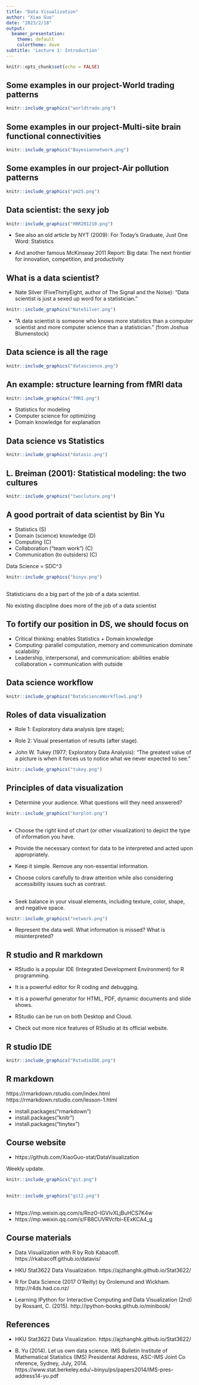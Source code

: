 ```yaml
---
title: "Data Visualization"
author: "Xiao Guo"
date: "2023/2/18"
output:
  beamer_presentation:
    theme: default
    colortheme: dove
subtitle: 'Lecture 1: Introduction'
---
```


```r
knitr::opts_chunk$set(echo = FALSE)
```




## Some examples in our project-World trading patterns

```r

knitr::include_graphics("worldtrade.png")

```


## Some examples in our project-Multi-site brain functional connectivities

```r

knitr::include_graphics("Bayesiannetwork.png")

```

## Some examples in our project-Air pollution patterns

```r

knitr::include_graphics("pm25.png")

```



## Data scientist: the sexy job

```r

knitr::include_graphics("HBR201210.png")

```

- See also an old article by NYT (2009): For Today’s Graduate, Just One Word: Statistics

- And another famous McKinseay 2011 Report: Big data: The next frontier for innovation, competition, and productivity


## What is a data scientist?

- Nate Silver (FiveThirtyEight, author of The Signal and the Noise): "Data scientist is just a sexed up word for a statistician."
```r
knitr::include_graphics("NateSilver.png")
```

- "A data scientist is someone who knows more statistics than a computer scientist and more computer science than a statistician.” (from Joshua Blumenstock)

## Data science is all the rage

```r
knitr::include_graphics("datascience.png")
```

## An example: structure learning from fMRI data

```r
knitr::include_graphics("fMRI.png")
```

- Statistics for modeling
- Computer science for optimizing
- Domain knowledge for explanation

## Data science vs Statistics
```r
knitr::include_graphics("datasic.png")
```



## L. Breiman (2001): Statistical modeling: the two cultures

```r
knitr::include_graphics("twocluture.png")
```



## A good portrait of data scientist by Bin Yu

- Statistics (S) 
- Domain (science) knowledge (D) 
- Computing (C) 
- Collaboration (“team work”) (C) 
- Communication (to outsiders) (C) 

Data Science = SDC^3

```r
knitr::include_graphics("binyu.png")
```

## 

Statisticians do a big part of the job of a data scientist.

No existing discipline does more of the job of a data scientist 

## To fortify our position in DS, we should focus on

- Critical thinking: enables Statistics + Domain knowledge 
- Computing: parallel computation, memory and communication dominate scalability
- Leadership, interpersonal, and communication: abilities enable collaboration + communication with outside

## Data science workflow

```r
knitr::include_graphics("DataScienceWorkflow1.png")
```

## Roles of data visualization
- Role 1: Exploratory data analysis (pre stage);

- Role 2: Visual presentation of results (after stage).

- John W. Tukey (1977; Exploratory Data Analysis): "The greatest value of a picture is when it forces us to notice what we never expected to see.”

```r
knitr::include_graphics("tukey.png")
```



## Principles of data visualization

- Determine your audience. What questions will they need answered?

```r
knitr::include_graphics("barplot.png")
```

##

- Choose the right kind of chart (or other visualization) to depict the type of information you have.

- Provide the necessary context for data to be interpreted and acted upon appropriately.

- Keep it simple. Remove any non-essential information. 

- Choose colors carefully to draw attention while also considering accessibility issues such as contrast. 

## 
 
 - Seek balance in your visual elements, including texture, color, shape, and negative space.

```r
knitr::include_graphics("network.png")
```

- Represent the data well. What information is missed? What is misinterpreted? 


## R studio and R markdown

- RStudio is a popular IDE (Integrated Development Environment) for R programming.

- It is a powerful editor for R coding and debugging.

- It is a powerful generator for HTML, PDF, dynamic documents and slide shows.

- RStudio can be run on both Desktop and Cloud.

- Check out more nice features of RStudio at its official website.

## R studio IDE

```r
knitr::include_graphics("RstudioIDE.png")
```

## R markdown

https://rmarkdown.rstudio.com/index.html
https://rmarkdown.rstudio.com/lesson-1.html

- install.packages("rmarkdown") 
- install.packages("knitr") 
- install.packages("tinytex") 




## Course website

- https://github.com/XiaoGuo-stat/DataVisualization

Weekly update. 
```r
knitr::include_graphics("git.png")
```


##

```r
knitr::include_graphics("git2.png")
```





##

- https://mp.weixin.qq.com/s/RnzO-IGVlvXLjBuHCS7K4w
- https://mp.weixin.qq.com/s/FB8CUVRVcfbi-EExKCA4_g








## Course materials

- Data Visualization with R by Rob Kabacoff. 
https://rkabacoff.github.io/datavis/

- HKU Stat3622 Data Visualization.
https://ajzhanghk.github.io/Stat3622/

- R for Data Science (2017 O'Reilly) by Grolemund and Wickham. http://r4ds.had.co.nz/

- Learning IPython for Interactive Computing and Data Visualization (2nd) by Rossant, C. (2015).
http://ipython-books.github.io/minibook/

## References

- HKU Stat3622 Data Visualization.
https://ajzhanghk.github.io/Stat3622/

- B. Yu (2014). Let us own data science. IMS Bulletin Institute of Mathematical Statistics (IMS) Presidental Address, ASC-IMS Joint Co nference, Sydney, July, 2014. 
https://www.stat.berkeley.edu/~binyu/ps/papers2014/IMS-pres-address14-yu.pdf

